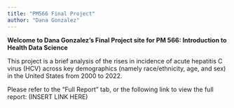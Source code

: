 ```yaml
---
title: "PM566 Final Project"
author: "Dana Gonzalez"
---
```


**Welcome to Dana Gonzalez's Final Project site for PM 566: Introduction to Health Data Science**

This project is a brief analysis of the rises in incidence of acute hepatitis C virus (HCV) across key demographics (namely race/ethnicity, age, and sex) in the United States from 2000 to 2022.

Please refer to the "Full Report" tab, or the following link to view the full report: (INSERT LINK HERE)


